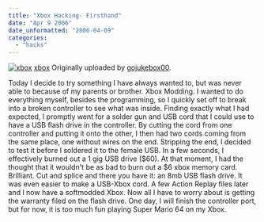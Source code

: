 ```yaml
---
title: "Xbox Hacking- Firsthand"
date: "Apr 9 2006"
date_unformatted: "2006-04-09"
categories: 
  - "hacks"
---
```


[![xbox](images/134424205_32e9df1a01_m.jpg)](http://www.flickr.com/photos/gojukebox/134424205/ "photo sharing") [xbox](http://www.flickr.com/photos/gojukebox/134424205/) Originally uploaded by [gojukebox00](http://www.flickr.com/people/gojukebox/).

Today I decide to try something I have always wanted to, but was never able to because of my parents or brother. Xbox Modding. I wanted to do everything myself, besides the programming, so I quickly set off to break into a broken controller to see what was inside. Finding exactly what I had expected, I promptly went for a solder gun and USB cord that I could use to have a USB flash drive in the controller. By cutting the cord from one controller and putting it onto the other, I then had two cords coming from the same place, one without wires on the end. Stripping the end, I decided to test it before I soldered it to the female USB. In a few seconds, I effectively burned out a 1 gig USB drive ($60). At that moment, I had the thought that it wouldn't be as bad to burn out a $6 xbox memory card. Brilliant. Cut and splice and there you have it: an 8mb USB flash drive. It was even easier to make a USB-Xbox cord. A few Action Replay files later and I now have a softmodded Xbox. Now all I have to worry about is getting the warranty filed on the flash drive. One day, I will finish the controller port, but for now, it is too much fun playing Super Mario 64 on my Xbox.
